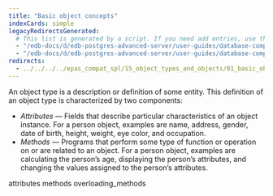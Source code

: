 ```yaml
---
title: "Basic object concepts"
indexCards: simple
legacyRedirectsGenerated:
  # This list is generated by a script. If you need add entries, use the `legacyRedirects` key.
  - "/edb-docs/d/edb-postgres-advanced-server/user-guides/database-compatibility-for-oracle-developers-guide/9.6/Database_Compatibility_for_Oracle_Developers_Guide_v9.6.1.091.html"
  - "/edb-docs/d/edb-postgres-advanced-server/user-guides/database-compatibility-for-oracle-developers-guide/9.5/Database_Compatibility_for_Oracle_Developers_Guide.1.213.html"
redirects:
  - ../../../../epas_compat_spl/15_object_types_and_objects/01_basic_object_concepts #generated for docs/epas/reorg-role-use-case-mode
---
```


<div id="basic_object_concepts" class="registered_link"></div>

An object type is a description or definition of some entity. This definition of an object type is characterized by two components:

-   *Attributes* &mdash; Fields that describe particular characteristics of an object instance. For a person object, examples are name, address, gender, date of birth, height, weight, eye color, and occupation.
-   *Methods* &mdash; Programs that perform some type of function or operation on or are related to an object. For a person object, examples are calculating the person’s age, displaying the person’s attributes, and changing the values assigned to the person’s attributes.

<div class="toctree" maxdepth="3">

attributes methods overloading_methods

</div>
